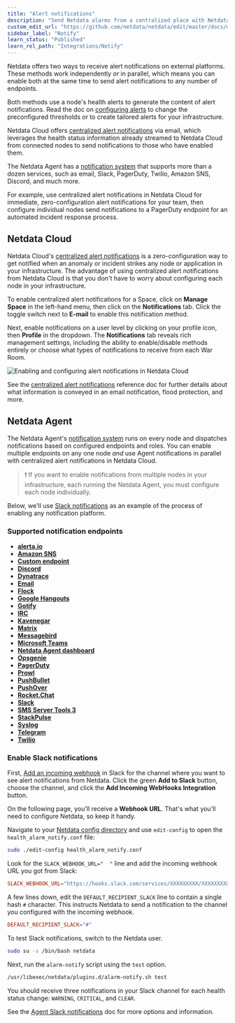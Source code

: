 ```yaml
---
title: "Alert notifications"
description: "Send Netdata alarms from a centralized place with Netdata Cloud, or configure nodes individually, to enable incident response and faster resolution."
custom_edit_url: "https://github.com/netdata/netdata/edit/master/docs/monitor/enable-notifications.md"
sidebar_label: "Notify"
learn_status: "Published"
learn_rel_path: "Integrations/Notify"
---
```



Netdata offers two ways to receive alert notifications on external platforms. These methods work independently _or_ in
parallel, which means you can enable both at the same time to send alert notifications to any number of endpoints.

Both methods use a node's health alerts to generate the content of alert notifications. Read the doc on [configuring
alerts](https://github.com/netdata/netdata/blob/master/docs/monitor/configure-alarms.md) to change the preconfigured thresholds or to create tailored alerts for your
infrastructure.

Netdata Cloud offers [centralized alert notifications](#netdata-cloud) via email, which leverages the health status
information already streamed to Netdata Cloud from connected nodes to send notifications to those who have enabled them.

The Netdata Agent has a [notification system](#netdata-agent) that supports more than a dozen services, such as email,
Slack, PagerDuty, Twilio, Amazon SNS, Discord, and much more.

For example, use centralized alert notifications in Netdata Cloud for immediate, zero-configuration alert notifications
for your team, then configure individual nodes send notifications to a PagerDuty endpoint for an automated incident
response process.

## Netdata Cloud

Netdata Cloud's [centralized alert
notifications](https://github.com/netdata/netdata/blob/master/docs/cloud/alerts-notifications/notifications.md) is a zero-configuration way to
get notified when an anomaly or incident strikes any node or application in your infrastructure. The advantage of using
centralized alert notifications from Netdata Cloud is that you don't have to worry about configuring each node in your
infrastructure.

To enable centralized alert notifications for a Space, click on **Manage Space** in the left-hand menu, then click on
the **Notifications** tab. Click the toggle switch next to **E-mail** to enable this notification method.

Next, enable notifications on a user level by clicking on your profile icon, then **Profile** in the dropdown. The
**Notifications** tab reveals rich management settings, including the ability to enable/disable methods entirely or
choose what types of notifications to receive from each War Room.

![Enabling and configuring alert notifications in Netdata
Cloud](https://user-images.githubusercontent.com/1153921/101936280-93c50900-3b9d-11eb-9ba0-d6927fa872b7.gif)

See the [centralized alert notifications](https://github.com/netdata/netdata/blob/master/docs/cloud/alerts-notifications/notifications.md)
reference doc for further details about what information is conveyed in an email notification, flood protection, and
more.

## Netdata Agent

The Netdata Agent's [notification system](https://github.com/netdata/netdata/blob/master/health/notifications/README.md) runs on every node and dispatches
notifications based on configured endpoints and roles. You can enable multiple endpoints on any one node _and_ use Agent
notifications in parallel with centralized alert notifications in Netdata Cloud.

> ❗ If you want to enable notifications from multiple nodes in your infrastructure, each running the Netdata Agent, you
> must configure each node individually.

Below, we'll use [Slack notifications](#enable-slack-notifications) as an example of the process of enabling any
notification platform.

### Supported notification endpoints

-   [**alerta.io**](https://github.com/netdata/netdata/blob/master/health/notifications/alerta/README.md)
-   [**Amazon SNS**](https://github.com/netdata/netdata/blob/master/health/notifications/awssns/README.md)
-   [**Custom endpoint**](https://github.com/netdata/netdata/blob/master/health/notifications/custom/README.md)
-   [**Discord**](https://github.com/netdata/netdata/blob/master/health/notifications/discord/README.md)
-   [**Dynatrace**](https://github.com/netdata/netdata/blob/master/health/notifications/dynatrace/README.md)
-   [**Email**](https://github.com/netdata/netdata/blob/master/health/notifications/email/README.md)
-   [**Flock**](https://github.com/netdata/netdata/blob/master/health/notifications/flock/README.md)
-   [**Google Hangouts**](https://github.com/netdata/netdata/blob/master/health/notifications/hangouts/README.md)
-   [**Gotify**](https://github.com/netdata/netdata/blob/master/health/notifications/gotify/README.md)
-   [**IRC**](https://github.com/netdata/netdata/blob/master/health/notifications/irc/README.md)
-   [**Kavenegar**](https://github.com/netdata/netdata/blob/master/health/notifications/kavenegar/README.md)
-   [**Matrix**](https://github.com/netdata/netdata/blob/master/health/notifications/matrix/README.md)
-   [**Messagebird**](https://github.com/netdata/netdata/blob/master/health/notifications/messagebird/README.md)
-   [**Microsoft Teams**](https://github.com/netdata/netdata/blob/master/health/notifications/msteams/README.md)
-   [**Netdata Agent dashboard**](https://github.com/netdata/netdata/blob/master/health/notifications/web/README.md)
-   [**Opsgenie**](https://github.com/netdata/netdata/blob/master/health/notifications/opsgenie/README.md)
-   [**PagerDuty**](https://github.com/netdata/netdata/blob/master/health/notifications/pagerduty/README.md)
-   [**Prowl**](https://github.com/netdata/netdata/blob/master/health/notifications/prowl/README.md)
-   [**PushBullet**](https://github.com/netdata/netdata/blob/master/health/notifications/pushbullet/README.md)
-   [**PushOver**](https://github.com/netdata/netdata/blob/master/health/notifications/pushover/README.md)
-   [**Rocket.Chat**](https://github.com/netdata/netdata/blob/master/health/notifications/rocketchat/README.md)
-   [**Slack**](https://github.com/netdata/netdata/blob/master/health/notifications/slack/README.md)
-   [**SMS Server Tools 3**](https://github.com/netdata/netdata/blob/master/health/notifications/smstools3/README.md)
-   [**StackPulse**](https://github.com/netdata/netdata/blob/master/health/notifications/stackpulse/README.md)
-   [**Syslog**](https://github.com/netdata/netdata/blob/master/health/notifications/syslog/README.md)
-   [**Telegram**](https://github.com/netdata/netdata/blob/master/health/notifications/telegram/README.md)
-   [**Twilio**](https://github.com/netdata/netdata/blob/master/health/notifications/twilio/README.md)

### Enable Slack notifications

First, [Add an incoming webhook](https://slack.com/apps/A0F7XDUAZ-incoming-webhooks) in Slack for the channel where you
want to see alert notifications from Netdata. Click the green **Add to Slack** button, choose the channel, and click the
**Add Incoming WebHooks Integration** button.

On the following page, you'll receive a **Webhook URL**. That's what you'll need to configure Netdata, so keep it handy.

Navigate to your [Netdata config directory](https://github.com/netdata/netdata/blob/master/docs/configure/nodes.md#the-netdata-config-directory) and use `edit-config` to
open the `health_alarm_notify.conf` file:

```bash
sudo ./edit-config health_alarm_notify.conf
```

Look for the `SLACK_WEBHOOK_URL="  "` line and add the incoming webhook URL you got from Slack:

```conf
SLACK_WEBHOOK_URL="https://hooks.slack.com/services/XXXXXXXXX/XXXXXXXXX/XXXXXXXXXXXX"
```

A few lines down, edit the `DEFAULT_RECIPIENT_SLACK` line to contain a single hash `#` character. This instructs Netdata
to send a notification to the channel you configured with the incoming webhook.

```conf
DEFAULT_RECIPIENT_SLACK="#"
```

To test Slack notifications, switch to the Netdata user.

```bash
sudo su -s /bin/bash netdata
```

Next, run the `alarm-notify` script using the `test` option.

```bash
/usr/libexec/netdata/plugins.d/alarm-notify.sh test
```

You should receive three notifications in your Slack channel for each health status change: `WARNING`, `CRITICAL`, and
`CLEAR`.

See the [Agent Slack notifications](https://github.com/netdata/netdata/blob/master/health/notifications/slack/README.md) doc for more options and information.

